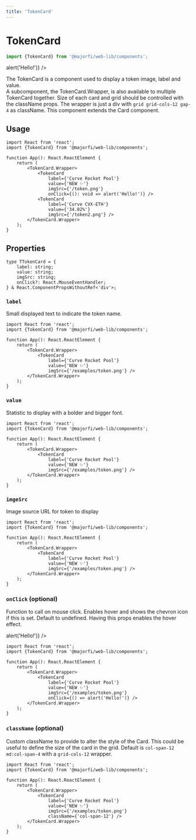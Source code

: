 ```yaml
---
title: 'TokenCard'
---
```




# TokenCard
```ts
import {TokenCard} from '@majorfi/web-lib/components';
```
<CodeExample>
	<div className="w-3/4">
		<TokenCard.Wrapper>
			<TokenCard
				label={'Curve Rocket Pool'}
				value={'NEW ✨'}
				imgSrc={'/examples/token.png'}
				onClick={() => alert('Hello!')} />
			<TokenCard
				label={'Curve CVX-ETH'}
				value={'34.02%'}
				imgSrc={'/examples/token2.png'} />
		</TokenCard.Wrapper>
	</div>
</CodeExample>

The TokenCard is a component used to display a token image, label and value.  
A subcomponent, the TokenCard.Wrapper, is also available to multiple TokenCard together. Size of each card and grid should be controlled with the className props. The wrapper is just a div with `grid grid-cols-12 gap-4` as className.
This component extends the Card component.

## Usage
```tsx
import React from 'react';
import {TokenCard} from '@majorfi/web-lib/components';

function App(): React.ReactElement {
	return (
		<TokenCard.Wrapper>
			<TokenCard
				label={'Curve Rocket Pool'}
				value={'NEW ✨'}
				imgSrc={'/token.png'}
				onClick={(): void => alert('Hello!')} />
			<TokenCard
				label={'Curve CVX-ETH'}
				value={'34.02%'}
				imgSrc={'/token2.png'} />
		</TokenCard.Wrapper>
	);
}
```

## Properties
```tsx
type TTokenCard = {
	label: string;
	value: string;
	imgSrc: string;
	onClick?: React.MouseEventHandler;
} & React.ComponentPropsWithoutRef<'div'>;
```

### `label`
Small displayed text to indicate the token name.
```tsx {8}
import React from 'react';
import {TokenCard} from '@majorfi/web-lib/components';

function App(): React.ReactElement {
	return (
		<TokenCard.Wrapper>
			<TokenCard
				label={'Curve Rocket Pool'}
				value={'NEW ✨'}
				imgSrc={'/examples/token.png'} />
		</TokenCard.Wrapper>
	);
}
```

### `value`
Statistic to display with a bolder and bigger font.
```tsx {9}
import React from 'react';
import {TokenCard} from '@majorfi/web-lib/components';

function App(): React.ReactElement {
	return (
		<TokenCard.Wrapper>
			<TokenCard
				label={'Curve Rocket Pool'}
				value={'NEW ✨'}
				imgSrc={'/examples/token.png'} />
		</TokenCard.Wrapper>
	);
}
```

### `imgeSrc`
Image source URL for token to display
```tsx {10}
import React from 'react';
import {TokenCard} from '@majorfi/web-lib/components';

function App(): React.ReactElement {
	return (
		<TokenCard.Wrapper>
			<TokenCard
				label={'Curve Rocket Pool'}
				value={'NEW ✨'}
				imgSrc={'/examples/token.png'} />
		</TokenCard.Wrapper>
	);
}
```

### `onClick` (optional)
Function to call on mouse click. Enables hover and shows the chevron icon if this is set. Default to undefined. Having this props enables the hover effect.

<CodeExample>
	<div className="w-3/4">
		<TokenCard.Wrapper>
			<TokenCard
				label={'Curve Rocket Pool'}
				value={'NEW ✨'}
				imgSrc={'/examples/token.png'}
				onClick={() => alert('Hello!')} />
		</TokenCard.Wrapper>
	</div>
</CodeExample>

```tsx {11}
import React from 'react';
import {TokenCard} from '@majorfi/web-lib/components';

function App(): React.ReactElement {
	return (
		<TokenCard.Wrapper>
			<TokenCard
				label={'Curve Rocket Pool'}
				value={'NEW ✨'}
				imgSrc={'/examples/token.png'}
				onClick={() => alert('Hello!')} />
		</TokenCard.Wrapper>
	);
}
```

### `className` (optional)
Custom className to provide to alter the style of the Card. This could be useful to define the size of the card in the grid. Default is `col-span-12 md:col-span-4` with a `grid-cols-12` wrapper.

<CodeExample>
	<div className="w-3/4">
		<TokenCard.Wrapper>
			<TokenCard
				label={'Curve Rocket Pool'}
				value={'NEW ✨'}
				imgSrc={'/examples/token.png'}
				className={'col-span-12'} />
		</TokenCard.Wrapper>
	</div>
</CodeExample>

```tsx {11}
import React from 'react';
import {TokenCard} from '@majorfi/web-lib/components';

function App(): React.ReactElement {
	return (
		<TokenCard.Wrapper>
			<TokenCard
				label={'Curve Rocket Pool'}
				value={'NEW ✨'}
				imgSrc={'/examples/token.png'}
				className={'col-span-12'} />
		</TokenCard.Wrapper>
	);
}
```